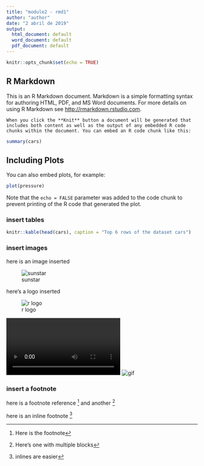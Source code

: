```yaml
---
title: "module2 - rmd1"
author: "author"
date: "2 abril de 2019"
output:
  html_document: default
  word_document: default
  pdf_document: default
---
```


```r
knitr::opts_chunk$set(echo = TRUE)
```

## R Markdown

This is an R Markdown document. Markdown is a simple formatting syntax for authoring HTML, PDF, and MS Word documents. For more details on using R Markdown see <http://rmarkdown.rstudio.com>.

```
When you click the **Knit** button a document will be generated that includes both content as well as the output of any embedded R code chunks within the document. You can embed an R code chunk like this:
```

```r
summary(cars)
```

## Including Plots

You can also embed plots, for example:

```r
plot(pressure)
```

Note that the `echo = FALSE` parameter was added to the code chunk to prevent printing of the R code that generated the plot.


### insert tables

```r
knitr::kable(head(cars), caption = "Top 6 rows of the dataset cars")
```


### insert images

here is an image inserted

![sunstar](sunstar.png)

here's a logo inserted

![r logo](https://www.r-project.org/logo/Rlogo.svg)

![video](sunstar/sunstar.mp4)
![gif](sunstar/sunstar.gif)


### insert a footnote

here is a footnote reference [^1] and another [^longnote]

[^1]: Here is the footnote
[^longnote]: Here's one with multiple blocks

here is an inline footnote ^[inlines are easier]
